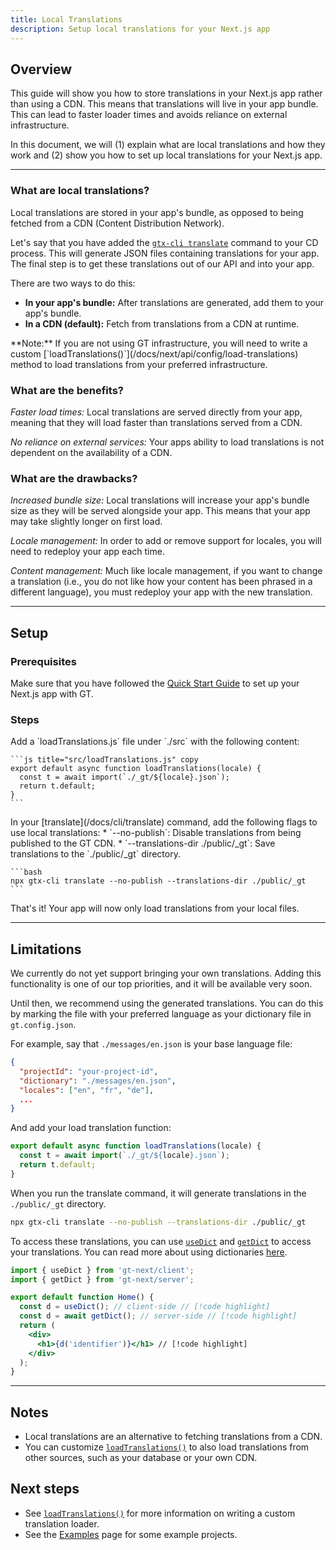 ```yaml
---
title: Local Translations
description: Setup local translations for your Next.js app
---
```


## Overview

This guide will show you how to store translations in your Next.js app rather than using a CDN.
This means that translations will live in your app bundle.
This can lead to faster loader times and avoids reliance on external infrastructure.

In this document, we will (1) explain what are local translations and how they work and
(2) show you how to set up local translations for your Next.js app.

---

### What are local translations?

Local translations are stored in your app's bundle, as opposed to being fetched from a CDN (Content Distribution Network).

Let's say that you have added the [`gtx-cli translate`](/docs/cli/translate) command to your CD process.
This will generate JSON files containing translations for your app.
The final step is to get these translations out of our API and into your app.

There are two ways to do this:
 * **In your app's bundle:** After translations are generated, add them to your app's bundle.
 * **In a CDN (default):** Fetch from translations from a CDN at runtime.

<Callout>
  **Note:**
  If you are not using GT infrastructure, you will need to write a custom [`loadTranslations()`](/docs/next/api/config/load-translations) method to load translations from your preferred infrastructure.
</Callout>

### What are the benefits?

*Faster load times:* Local translations are served directly from your app,
meaning that they will load faster than translations served from a CDN.

*No reliance on external services:* Your apps ability to load translations is not dependent on the availability of a CDN.

### What are the drawbacks?

*Increased bundle size:* Local translations will increase your app's bundle size as they will be served alongside your app.
This means that your app may take slightly longer on first load.

*Locale management:* In order to add or remove support for locales, you will need to redeploy your app each time.

*Content management:* Much like locale management, if you want to change a translation (i.e., you do not like how your content has been phrased in a different language),
you must redeploy your app with the new translation.

---

## Setup

### Prerequisites

Make sure that you have followed the [Quick Start Guide](/docs/next/tutorials/quickstart) to set up your Next.js app with GT.

### Steps

<Steps>
  <Step>
    Add a `loadTranslations.js` file under `./src` with the following content:

    ```js title="src/loadTranslations.js" copy
    export default async function loadTranslations(locale) {
      const t = await import(`./_gt/${locale}.json`);
      return t.default;
    }
    ```
  </Step>

  <Step>
    In your [translate](/docs/cli/translate) command, add the following flags to use local translations:
      * `--no-publish`: Disable translations from being published to the GT CDN.
      * `--translations-dir ./public/_gt`: Save translations to the `./public/_gt` directory.
    
    ```bash
    npx gtx-cli translate --no-publish --translations-dir ./public/_gt
    ```
  </Step>
</Steps>

That's it! Your app will now only load translations from your local files.

---

## Limitations

We currently do not yet support bringing your own translations.
Adding this functionality is one of our top priorities, and it will be available very soon.

Until then, we recommend using the generated translations.
You can do this by marking the file with your preferred language as your dictionary file in `gt.config.json`.

For example, say that `./messages/en.json` is your base language file:
```json
{
  "projectId": "your-project-id",
  "dictionary": "./messages/en.json",
  "locales": ["en", "fr", "de"],
  ...
}
```

And add your load translation function:
```js title="src/loadTranslations.js" copy
export default async function loadTranslations(locale) {
  const t = await import(`./_gt/${locale}.json`);
  return t.default;
}
```

When you run the translate command, it will generate translations in the `./public/_gt` directory.
```bash
npx gtx-cli translate --no-publish --translations-dir ./public/_gt
```

To access these translations, you can use [`useDict`](/docs/nest/api/dictionary/useDict) and [`getDict`](/docs/nest/api/dictionary/getDict) to access your translations.
You can read more about using dictionaries [here](/docs/next/reference/dictionary-reference).

```jsx title="pages/index.js" copy
import { useDict } from 'gt-next/client';
import { getDict } from 'gt-next/server';

export default function Home() {
  const d = useDict(); // client-side // [!code highlight]
  const d = await getDict(); // server-side // [!code highlight]
  return (
    <div>
      <h1>{d('identifier')}</h1> // [!code highlight]
    </div>
  );
}
```


---


## Notes
 * Local translations are an alternative to fetching translations from a CDN.
 * You can customize [`loadTranslations()`](/docs/next/api/config/load-translations) to also load translations from other sources, such as your database or your own CDN.

## Next steps
 * See [`loadTranslations()`](/docs/next/api/config/load-translations) for more information on writing a custom translation loader.
 * See the [Examples](/docs/reference/examples) page for some example projects.
